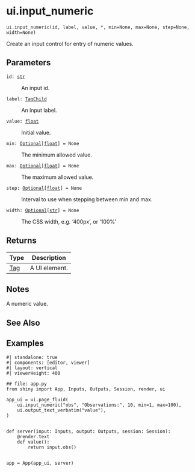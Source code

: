 # ui.input_numeric { #shiny.ui.input_numeric }

`ui.input_numeric(id, label, value, *, min=None, max=None, step=None, width=None)`

Create an input control for entry of numeric values.

## Parameters

<code><span class="parameter-name">id</span><span class="parameter-annotation-sep">:</span> <span class="parameter-annotation">[str](`str`)</span></code>

:   An input id.

<code><span class="parameter-name">label</span><span class="parameter-annotation-sep">:</span> <span class="parameter-annotation">[TagChild](`htmltools.TagChild`)</span></code>

:   An input label.

<code><span class="parameter-name">value</span><span class="parameter-annotation-sep">:</span> <span class="parameter-annotation">[float](`float`)</span></code>

:   Initial value.

<code><span class="parameter-name">min</span><span class="parameter-annotation-sep">:</span> <span class="parameter-annotation">[Optional](`typing.Optional`)\[[float](`float`)\]</span> <span class="parameter-default-sep">=</span> <span class="parameter-default">None</span></code>

:   The minimum allowed value.

<code><span class="parameter-name">max</span><span class="parameter-annotation-sep">:</span> <span class="parameter-annotation">[Optional](`typing.Optional`)\[[float](`float`)\]</span> <span class="parameter-default-sep">=</span> <span class="parameter-default">None</span></code>

:   The maximum allowed value.

<code><span class="parameter-name">step</span><span class="parameter-annotation-sep">:</span> <span class="parameter-annotation">[Optional](`typing.Optional`)\[[float](`float`)\]</span> <span class="parameter-default-sep">=</span> <span class="parameter-default">None</span></code>

:   Interval to use when stepping between min and max.

<code><span class="parameter-name">width</span><span class="parameter-annotation-sep">:</span> <span class="parameter-annotation">[Optional](`typing.Optional`)\[[str](`str`)\]</span> <span class="parameter-default-sep">=</span> <span class="parameter-default">None</span></code>

:   The CSS width, e.g. '400px', or '100%'

## Returns

| Type                   | Description   |
|------------------------|---------------|
| [Tag](`htmltools.Tag`) | A UI element. |

## Notes

::: {.callout-note title="Server value"}
A numeric value.
:::



## See Also

[](:func:`~shiny.ui.update_numeric`)

## Examples

```shinylive-python
#| standalone: true
#| components: [editor, viewer]
#| layout: vertical
#| viewerHeight: 400

## file: app.py
from shiny import App, Inputs, Outputs, Session, render, ui

app_ui = ui.page_fluid(
    ui.input_numeric("obs", "Observations:", 10, min=1, max=100),
    ui.output_text_verbatim("value"),
)


def server(input: Inputs, output: Outputs, session: Session):
    @render.text
    def value():
        return input.obs()


app = App(app_ui, server)
```